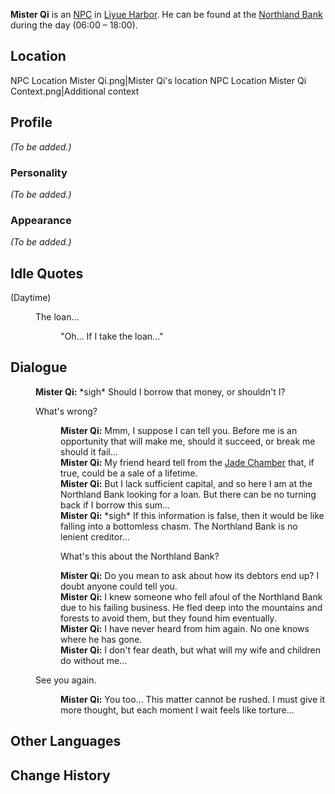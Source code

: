 {{Meta
<!-- REMOVE THIS TEMPLATE AFTER ADDING MISSING INFO -->
|missing_NPC_profile  = yes
}}
{{Character Infobox
|type             = NPC
|image            = NPC Mister Qi.png
|region           = Liyue
}}
'''Mister Qi''' is an [[NPC]] in [[Liyue Harbor]]. He can be found at the [[Northland Bank]] during the day (06:00 – 18:00).

==Location==
<gallery>
NPC Location Mister Qi.png|Mister Qi's location
NPC Location Mister Qi Context.png|Additional context
</gallery>

==Profile==
<!-- detailed story/lore information goes here -->
''(To be added.)''

===Personality===
''(To be added.)''

===Appearance===
''(To be added.)''

==Idle Quotes==
{{Dialogue start}}
;(Daytime)
: {{DIcon|Idle}} The loan...
:: {{A|VO Mister Qi 01.ogg}} "Oh... If I take the loan..."
{{Dialogue end}}

==Dialogue==
{{Dialogue start}}
:'''Mister Qi:''' *sigh* Should I borrow that money, or shouldn't I?
:{{DIcon}} What's wrong?
::'''Mister Qi:''' Mmm, I suppose I can tell you. Before me is an opportunity that will make me, should it succeed, or break me should it fail...
::'''Mister Qi:''' My friend heard tell from the [[Jade Chamber]] that, if true, could be a sale of a lifetime.
::'''Mister Qi:''' But I lack sufficient capital, and so here I am at the Northland Bank looking for a loan. But there can be no turning back if I borrow this sum...
::'''Mister Qi:''' *sigh* If this information is false, then it would be like falling into a bottomless chasm. The Northland Bank is no lenient creditor...
::{{DIcon}} What's this about the Northland Bank?
::'''Mister Qi:''' Do you mean to ask about how its debtors end up? I doubt anyone could tell you.
::'''Mister Qi:''' I knew someone who fell afoul of the Northland Bank due to his failing business. He fled deep into the mountains and forests to avoid them, but they found him eventually.
::'''Mister Qi:''' I have never heard from him again. No one knows where he has gone.
::'''Mister Qi:''' I don't fear death, but what will my wife and children do without me...
:{{DIcon}} See you again.
::'''Mister Qi:''' You too... This matter cannot be rushed. I must give it more thought, but each moment I wait feels like torture...
{{Dialogue end}}

==Other Languages==
{{Other Languages
|default_hidden = 1
|en      = Mister Qi
|zhs     = 其老爷
|zhs_rm  = Qí Lǎoyé
|zht     = 其老爺
|zht_rm  = Qí Lǎoyé
|ja      = 其旦那
|ja_rm   = Ki-danma{{Assumed}}
|ko      = 기 씨 어르신
|ko_rm   = Gi Ssi Eoreusin
|es      = Maestro Chi
|fr      = Maître Qi
|ru      = Мистер Чи
|th      = คุณ Qi
|th_rm   = Khun Qi
|vi      = Lão Gia Qi
|de      = Opa Qi
|id      = Tuan Qi
|pt      = Mister Qi
|tr      = Bay Qi
|it      = Signor Qi
}}

==Change History==
{{Change History|1.0}}